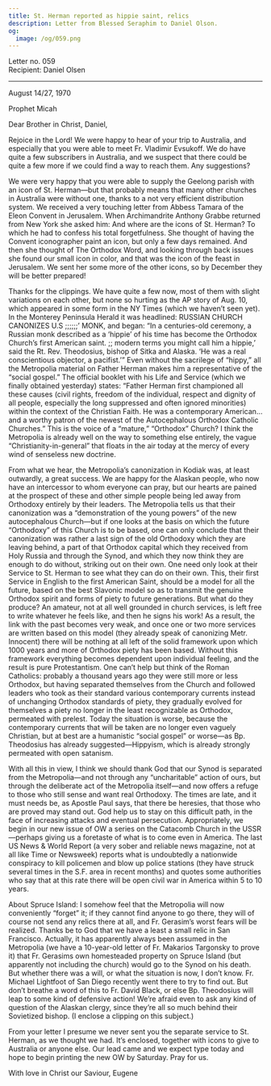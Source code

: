 ```yaml
---
title: St. Herman reported as hippie saint, relics
description: Letter from Blessed Seraphim to Daniel Olson.
og:
  image: /og/059.png
---
```


<div style={{textAlign:'right', fontFamily:'monospace'}}>Letter no. 059</div>
<div style={{textAlign:'left', fontFamily:'monospace'}}>Recipient: Daniel Olsen</div>

---

August 14/27, 1970

Prophet Micah

Dear Brother in Christ, Daniel,

Rejoice in the Lord! We were happy to hear of your trip to Australia, and especially that you were able to meet Fr. Vladimir Evsukoff. We do have quite a few subscribers in Australia, and we suspect that there could be quite a few more if we could find a way to reach them. Any suggestions?

We were very happy that you were able to supply the Geelong parish with an icon of St. Herman—but that probably means that many other churches in Australia were without one, thanks to a not very efficient distribution system. We received a very touching letter from Abbess Tamara of the Eleon Convent in Jerusalem. When Archimandrite Anthony Grabbe returned from New York she asked him: And where are the icons of St. Herman? To which he had to confess his total forgetfulness. She thought of having the Convent iconographer paint an icon, but only a few days remained. And then she thought of The Orthodox Word, and looking through back issues she found our small icon in color, and that was the icon of the feast in Jerusalem. We sent her some more of the other icons, so by December they will be better prepared!

Thanks for the clippings. We have quite a few now, most of them with slight variations on each other, but none so hurting as the AP story of Aug. 10, which appeared in some form in the NY Times (which we haven’t seen yet). In the Monterey Peninsula Herald it was headlined: RUSSIAN CHURCH CANONIZES U.S ;;;;;;’ MONK, and began: “In a centuries-old ceremony, a Russian monk described as a ‘hippie’ of his time has become the Orthodox Church’s first American saint. ;; modern terms you might call him a hippie,’ said the Rt. Rev. Theodosius, bishop of Sitka and Alaska. ‘He was a real conscientious objector, a pacifist.’” Even without the sacrilege of “hippy,” all the Metropolia material on Father Herman makes him a representative of the “social gospel.” The official booklet with his Life and Service (which we finally obtained yesterday) states: “Father Herman first championed all these causes (civil rights, freedom of the individual, respect and dignity of all people, especially the long suppressed and often ignored minorities) within the context of the Christian Faith. He was a contemporary American…and a worthy patron of the newest of the Autocephalous Orthodox Catholic Churches.” This is the voice of a “mature,” “Orthodox” Church? I think the Metropolia is already well on the way to something else entirely, the vague “Christianity-in-general” that floats in the air today at the mercy of every wind of senseless new doctrine.

From what we hear, the Metropolia’s canonization in Kodiak was, at least outwardly, a great success. We are happy for the Alaskan people, who now have an intercessor to whom everyone can pray, but our hearts are pained at the prospect of these and other simple people being led away from Orthodoxy entirely by their leaders. The Metropolia tells us that their canonization was a “demonstration of the young powers” of the new autocephalous Church—but if one looks at the basis on which the future “Orthodoxy” of this Church is to be based, one can only conclude that their canonization was rather a last sign of the old Orthodoxy which they are leaving behind, a part of that Orthodox capital which they received from Holy Russia and through the Synod, and which they now think they are enough to do without, striking out on their own. One need only look at their Service to St. Herman to see what they can do on their own. This, their first Service in English to the first American Saint, should be a model for all the future, based on the best Slavonic model so as to transmit the genuine Orthodox spirit and forms of piety to future generations. But what do they produce? An amateur, not at all well grounded in church services, is left free to write whatever he feels like, and then he signs his work! As a result, the link with the past becomes very weak, and once one or two more services are written based on this model (they already speak of canonizing Metr. Innocent) there will be nothing at all left of the solid framework upon which 1000 years and more of Orthodox piety has been based. Without this framework everything becomes dependent upon individual feeling, and the result is pure Protestantism. One can’t help but think of the Roman Catholics: probably a thousand years ago they were still more or less Orthodox, but having separated themselves from the Church and followed leaders who took as their standard various contemporary currents instead of unchanging Orthodox standards of piety, they gradually evolved for themselves a piety no longer in the least recognizable as Orthodox, permeated with prelest. Today the situation is worse, because the contemporary currents that will be taken are no longer even vaguely Christian, but at best are a humanistic “social gospel” or worse—as Bp. Theodosius has already suggested—Hippyism, which is already strongly permeated with open satanism.

With all this in view, I think we should thank God that our Synod is separated from the Metropolia—and not through any “uncharitable” action of ours, but through the deliberate act of the Metropolia itself—and now offers a refuge to those who still sense and want real Orthodoxy. The times are late, and it must needs be, as Apostle Paul says, that there be heresies, that those who are proved may stand out. God help us to stay on this difficult path, in the face of increasing attacks and eventual persecution. Appropriately, we begin in our new issue of OW a series on the Catacomb Church in the USSR—perhaps giving us a foretaste of what is to come even in America. The last US News & World Report (a very sober and reliable news magazine, not at all like Time or Newsweek) reports what is undoubtedly a nationwide conspiracy to kill policemen and blow up police stations (they have struck several times in the S.F. area in recent months) and quotes some authorities who say that at this rate there will be open civil war in America within 5 to 10 years.

About Spruce Island: I somehow feel that the Metropolia will now conveniently “forget” it; if they cannot find anyone to go there, they will of course not send any relics there at all, and Fr. Gerasim’s worst fears will be realized. Thanks be to God that we have a least a small relic in San Francisco. Actually, it has apparently always been assumed in the Metropolia (we have a 10-year-old letter of Fr. Makarios Targonsky to prove it) that Fr. Gerasims own homesteaded property on Spruce Island (but apparently not including the church) would go to the Synod on his death. But whether there was a will, or what the situation is now, I don’t know. Fr. Michael Lightfoot of San Diego recently went there to try to find out. But don’t breathe a word of this to Fr. David Black, or else Bp. Theodosius will leap to some kind of defensive action! We’re afraid even to ask any kind of question of the Alaskan clergy, since they’re all so much behind their Sovietized bishop. (I enclose a clipping on this subject.)

From your letter I presume we never sent you the separate service to St. Herman, as we thought we had. It’s enclosed, together with icons to give to Australia or anyone else. Our lead came and we expect type today and hope to begin printing the new OW by Saturday. Pray for us.

With love in Christ our Saviour, Eugene
